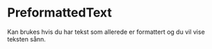 
<Meta of={PreformattedTextStories} />

# PreformattedText

Kan brukes hvis du har tekst som allerede er formattert og du vil vise teksten sånn.

<Canvas of={PreformattedTextStories.Standard} />
<Controls of={PreformattedTextStories.Standard} />
